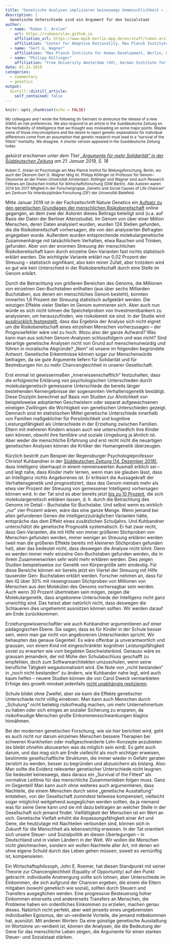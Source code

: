```yaml
---
title: "Genetische Analysen implizieren keineswegs Unmenschlichkeit – im Gegenteil"
description: |
  Genetische Unterschiede sind ein Argument für den Sozialstaat
author:
  - name: "Ruben C. Arslan"
    url: https://rubenarslan.github.io
    affiliation_url: https://www.mpib-berlin.mpg.de/en/staff/ruben-arslan
    affiliation: "Center for Adaptive Rationality, Max Planck Institute for Human Development, Berlin" 
  - name: "Gert G. Wagner"
    affiliation: "Max Planck Institute for Human Development, Berlin, German Institute for Economic Research (DIW Berlin)" 
  - name: "Philipp Köllinger"
    affiliation: "Free University Amsterdam (VU), German Institute for Economic Research (DIW Berlin)" 
date: 01-21-2019
categories: 
  - commentary
  - genetics
output:
  distill::distill_article:
    self_contained: false
---
```


```r
knitr::opts_chunk$set(echo = FALSE)
```

<small>My colleagues and I wrote the following (in German) to announce the release of a new GWAS on risk preferences.
We also respond to an article in the Sueddeutsche Zeitung on the heritability of intelligence that we thought was misleading on
some major points. Maybe some of those misconceptions and the desire to reject genetic explanations for individual differences 
come from an assumption that genetic research must lead to a "survival of the fittest" mentality. We disagree. A shorter
version appeared in the Sueddeutsche Zeitung today.</small>

_gekürzt erschienen unter dem Titel [„Argumente für mehr Solidarität“ in der Süddeutschen Zeitung](https://www.sueddeutsche.de/wirtschaft/forum-argumente-fuer-mehr-solidaritaet-1.4295164) am 21. Januar 2019, S. 18_

<small>Ruben C. Arslan ist Psychologe am Max Planck Institut für Bildungsforschung, Berlin, wo auch der Ökonom Gert G. Wagner tätig ist. Philipp Köllinger ist Professor für Genom-Ökonomie an der Freien Universität Amsterdam. Köllinger und Wagner sind auch Research Fellows am Deutschen Institut für Wirtschaftsforschung (DIW Berlin). Alle Autoren waren 2014 bis 2017 Mitglied in der Forschergruppe „Genetic and Social Causes of Life Chances“ am Zentrum für interdisziplinäre Forschung (ZiF) der Universität Bielefeld.</small>

Mitte Januar 2019 ist in der Fachzeitschrift Nature Genetics ein [Aufsatz zu den genetischen Grundlagen der menschlichen Risikobereitschaft](https://doi.org/10.1038/s41588-018-0309-3) online gegangen, an dem zwei der Autoren dieses Beitrags beteiligt sind (u.a. auf Basis der Daten der Berliner Altersstudie). Im Genom von über einer Million Menschen, deren Daten analysiert wurden, wurden 124 Stellen gefunden, die die Risikobereitschaft vorhersagen, die von den analysierten Befragten angegeben wurde. Außerdem wurden entsprechende molekulargenetische Zusammenhänge mit tatsächlichem Verhalten, etwa Rauchen und Trinken, gefunden. Aber von der enormen Streuung der menschlichen Risikobereitschaft kann durch einzelne Gen-Varianten fast nichts statistisch erklärt werden. Die wichtigste Variante erklärt nur 0,02 Prozent der Streuung – statistisch signifikant, also kein reiner Zufall, aber trotzdem wird so gut wie kein Unterschied in der Risikobereitschaft durch eine Stelle im Genom erklärt.

Durch die Betrachtung von größeren Bereichen des Genoms, die Millionen von einzelnen Gen-Buchstaben enthalten (aus über sechs Milliarden Buchstaben, aus denen ein menschliches Genom besteht), konnten immerhin 1,6 Prozent der Streuung statistisch aufgeklärt werden. Die winzigen Effekte vieler Stellen im Genom summieren sich. Aber auch nun würde es sich nicht lohnen die Speichelproben von Investmentbankern zu analysieren, um herauszufinden, wie risikobereit sie sind. In der Studie wird [ausdrücklich festgestellt](https://www.thessgac.org/faqs), dass das Ergebnis der Analyse sich nicht eignet um die Risikobereitschaft eines einzelnen Menschen vorherzusagen – der Prognosefehler wäre viel zu hoch. Wozu also der ganze Aufwand? Was kann man aus solchen Genom-Analysen schlussfolgern und was nicht? Sind derartige genetische Analysen nicht von Grund auf menschenunwürdig und führen in moralische Abgründe? „Nein“ ist unsere im folgenden begründete Antwort. Genetische Erkenntnisse können sogar zur Menschenwürde beitragen, da sie gute Argumente liefern für Solidarität und für Bestrebungen hin zu mehr Chancengleichheit in unserer Gesellschaft.

Erst einmal ist gewissermaßen „innerwissenschaftlich“ festzuhalten, dass die erfolgreiche Erklärung von psychologischen Unterschieden durch molekulargenetisch gemessene Unterschiede die bereits länger bestehenden Kernergebnisse der sogenannten Verhaltensgenetik bestätigt. Diese Disziplin berechnet auf Basis von Studien zur Ähnlichkeit von beispielsweise adoptierten Geschwistern oder separat aufgewachsenen eineiigen Zwillingen die Wichtigkeit von genetischen Unterschieden gezeigt. Demnach sind im statistischen Mittel genetische Unterschiede innerhalb von Familien maßgeblicher für Persönlichkeit und kognitive Leistungsfähigkeit als Unterschiede in der Erziehung zwischen Familien. Eltern mit mehreren Kindern wissen auch wie unterschiedlich ihre Kinder sein können, obwohl ihre familiäre und soziale Umgebung ja ähnlich ist. Aber weder die menschliche Erfahrung und erst recht nicht die neuartigen genetischen Analysen können die Kritiker der Humangenetik überzeugen.

Kürzlich bestritt zum Beispiel der Regensburger Psychologieprofessor Christof Kuhbandner in der [Süddeutschen Zeitung (14. Dezember 2018)](https://www.sueddeutsche.de/bildung/paedagogik-intelligenz-ist-nicht-angeboren-1.4245200), dass Intelligenz überhaupt in einem nennenswerten Ausmaß erblich sei – und legt nahe, dass Kinder mehr lernen, wenn man sie glauben lässt, dass an Intelligenz nichts Angeborenes ist. Er kritisiert die Aussagekraft der Verhaltensgenetik und prognostiziert, dass das Genom niemals mehr als etwa vier Prozent der Streuung von gemessener Intelligenz vorhersagen können wird. In der Tat sind es aber bereits jetzt [bis zu 10 Prozent](https://www.nature.com/articles/s41588-018-0147-3), die sich molekulargenetisch erklären lassen, d. h. durch die Betrachtung des Genoms im Detail – Buchstabe für Buchstabe. Und selbst wenn es wirklich „nur“ vier Prozent wären, wäre das eine ganze Menge. Wenn jemand bei allen gefundenen Genen die intelligenzzuträglichen Varianten hätte, entspräche das dem Effekt eines zusätzlichen Schuljahrs.
Und Kuhbandner unterschätzt die genetische Prognostik systematisch. Er hat zwar recht, dass Gen-Varianten, die mit Hilfe von immer größeren Stichproben von Menschen gefunden werden, immer weniger an Streuung erklären werden (weil man die größeren Effekte bereits mit kleineren Stichproben gefunden hat), aber das bedeutet nicht, dass deswegen die Analyse nicht lohnt. Denn es werden immer mehr einzelne Gen-Buchstaben gefunden werden, die in ihrem Zusammenwirken sehr wohl mehr erklären werden. Dies zeigen Studien beispielsweise zur Genetik von Körpergröße sehr eindeutig. Für diese Bereiche können wir bereits jetzt ein Viertel der Streuung mit Hilfe tausender Gen- Buchstaben erklärt werden. Forscher nehmen an, dass für den IQ über 30% mit riesengrossen Stichproben von Millionen von Menschen aus den Molekülen des Genoms vorhersagbar sein werden. Auch wenn 30 Prozent übertrieben sein mögen, zeigen die Molekulargenetik, dass angeborene Unterschiede der Intelligenz nicht ganz unwichtig sind. Das heisst aber natürlich nicht, dass deswegen die Schlaueren dies ungehemmt ausnützen können sollten. Wir werden darauf am Ende zurückkommen.

Erziehungswissenschaftler wie auch Kuhbandner argumentieren auf einer pädagogischen Ebene. Sie sagen, dass es für Kinder in der Schule besser sein, wenn man gar nicht von angeborenen Unterschieden spricht. Wir behaupten das genaue Gegenteil. Es wäre offenbar ja unverantwortlich und grausam, von einem Kind mit eingeschränkter kognitiver Leistungsfähigkeit soviel zu erwarten wie vom begabten Geschwisterkind. Genauso wäre es grausam jemandem, der mit Mühe den Schulabschluss geschafft zu empfehlen, doch zum Softwarearchitekten umzuschulen, wenn seine berufliche Tätigkeit wegautomatisiert wird. Die Note von „nicht bestanden“ in „noch nicht bestanden“ zu ändern, wie Kuhbander nahe legt, wird auch kaum helfen – neuere Studien können die von Carol Dweck vermarkteten Erfolge des growth mindset jedenfalls [nicht unabhängig replizieren](https://osf.io/preprints/socarxiv/tsdwy/).

Schule bildet ohne Zweifel, aber sie kann die Effekte genetischer Unterschiede nicht völlig einebnen. Man kann auch Menschen durch „Schulung“ nicht beliebig risikofreudig machen, um mehr Unternehmertum zu haben oder sich einiges an sozialer Sicherung zu ersparen, da risikofreudige Menschen große Einkommensschwankungen klaglos hinnähmen.

Bei der modernen genetischen Forschung, wie sie hier berichtet wird, geht es auch nicht nur darum einzelnen Menschen bessere Therapien bei schweren Krankheiten oder maßgeschneiderte Lehr-Konzepte anzubieten (es bleibt ohnehin abzuwarten was da möglich sein wird). Es geht auch darum, und das mag sich am Ende vielleicht als noch wichtiger erweisen, bestimmte gesellschaftliche Strukturen, die immer wieder in Gefahr geraten zerstört zu werden, besser zu begründen und abzusichern als bislang. Also: Man sollte die Evidenz relevanter genetischer Unterschiede nicht leugnen. Sie bedeutet keineswegs, dass daraus ein „Survival of the Fittest“ als normative Leitlinie für das menschliche Zusammenleben folgen muss. Ganz im Gegenteil! Man kann auch ohne weiteres auch argumentieren, dass Nachteile, die einem Menschen durch seine „genetische Ausstattung“ entstehen, von der Gesellschaft zumindest teilweise kompensiert, vielleicht sogar möglichst weitgehend ausgeglichen werden sollten, da ja niemand was für seine Gene kann und sie mit dazu beitragen an welcher Stelle in der Gesellschaft sich jemand findet. Vielfältigkeit der Menschen ist ein Wert an sich. Genetische Vielfalt erhöht die Anpassungsfähigkeit einer Art und Gene, die heutzutage mit Nachteilen verbunden sind, können sich in Zukunft für die Menschheit als lebenswichtig erweisen. In der Tat orientiert sich unsere Steuer- und Sozialpolitik an diesen Überlegungen – in Deutschland und in vielen Ländern in der Welt. Wir wollen die Menschen nicht gleichmachen, sondern wir wollen Nachteile aller Art, mit denen wir ohne eigene Schuld durch das Leben gehen müssen, soweit es vernünftig ist, kompensieren.

Ein Wirtschaftsphilosoph, John E. Roemer, hat diesen Standpunkt mit seiner Theorie zur Chancengleichheit (Equality of Opportunity) auf den Punkt gebracht: individuelle Anstrengung sollte sich lohnen, aber Unterschiede im Einkommen, die sich aufgrund der Chancen ergeben, die einem die Eltern mitgaben (sowohl genetisch wie sozial), sollten durch Steuern und Transfers ausgeglichen werden. Eine progressive Besteuerung hoher Einkommen einerseits und andererseits Transfers an Menschen, die Probleme haben ein ordentliches Einkommen zu erzielen, machen genau dieses. Natürlich nicht perfekt, aber weit jenseits eines ungebremsten individuellen Egoismus, der un-verdiente Vorteile, die jemand mitbekommen hat, ausnützt. Mit anderen Worten: Da eine günstige genetische Ausstattung im Wortsinne un-verdient ist, können die Analysen, die die Bedeutung der Gene für das menschliche Leben zeigen, die Argumente für einen starken Steuer- und Sozialstaat stärken.

